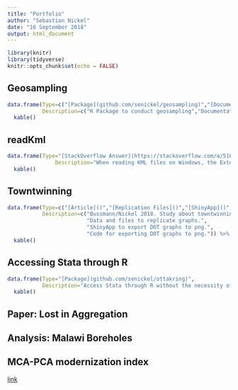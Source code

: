 ```yaml
---
title: "Portfolio"
author: "Sebastian Nickel"
date: "16 September 2018"
output: html_document
---
```


```r
library(knitr)
library(tidyverse)
knitr::opts_chunk$set(echo = FALSE)
```


  
## Geosampling
```r
data.frame(Type=c("[Package](github.com/senickel/geosampling)","[Documentation](senickel.github.io/sampling_documentation)","[ShinyApp](blacksheep.shinyapps.io/nairobisampling)"),
           Description=c("R Package to conduct geosampling","Documentation and demonstration of geosampling","Demonstrating both sampling strategies for Nairobi")) %>% 
  kable()
```

  
## readKml
```r
data.frame(Type="[StackOverflow Answer](https://stackoverflow.com/a/51657844/2763996)",
               Description="When reading KML files on Windows, the Extended Data is not read. My answer provides a solution to this problem by opening the KML as an XML file.") %>% 
  kable()
```
  

## Towntwinning
```r

data.frame(Type=c("[Article]()","[Replication Files]()","[ShinyApp]()","[Package]()"),
           Description=c("Bussmann/Nickel 2018. Study about towntwinning networks in the Baltic Sea region. Towntwinning data scraped from Wikipedia.",
                         "Data and files to replicate graphs.",
                         "ShinyApp to export DOT graphs to png.",
                         "Code for exporting DOT graphs to png.")) %>% 
  kable()

```

  
## Accessing Stata through R

```r
data.frame(Type="[Package](github.com/senickel/ottakring)",
           Description="Access Stata through R without the necessity of writing any Stata code. (WIP)") %>% 
  kable()
```




## Paper: Lost in Aggregation


## Analysis: Malawi Boreholes


## MCA-PCA modernization index
[link](https://senickel.github.io/portfolio/resources/MCA-PCA - modernization index.pdf)